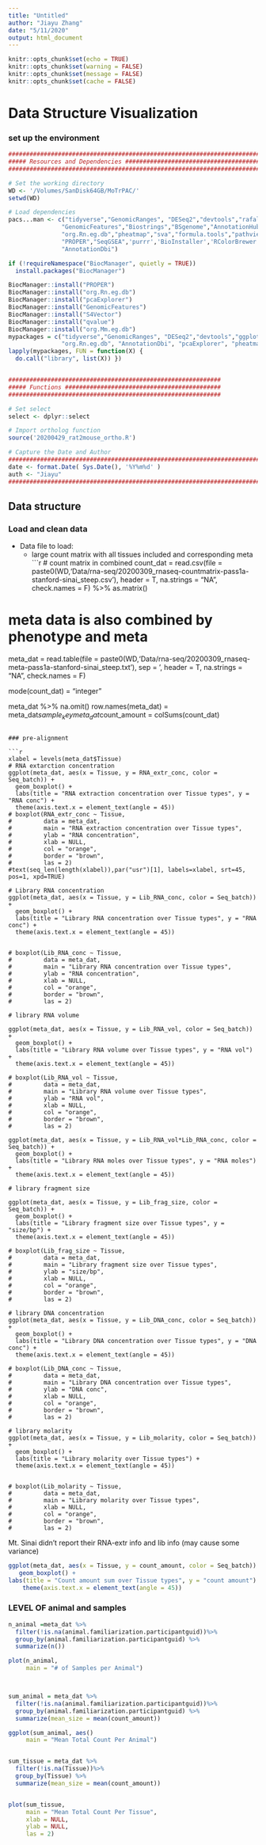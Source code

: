 ```yaml
---
title: "Untitled"
author: "Jiayu Zhang"
date: "5/11/2020"
output: html_document
---
```


```r
knitr::opts_chunk$set(echo = TRUE)
knitr::opts_chunk$set(warning = FALSE)
knitr::opts_chunk$set(message = FALSE)
knitr::opts_chunk$set(cache = FALSE)
```

# Data Structure Visualization
> 


### set up the environment
```r
################################################################################
##### Resources and Dependencies ###############################################
################################################################################

# Set the working directory
WD <- '/Volumes/SanDisk64GB/MoTrPAC/'
setwd(WD)

# Load dependencies
pacs...man <- c("tidyverse","GenomicRanges", "DESeq2","devtools","rafalib","GO.db","vsn","hexbin","ggplot2",
               "GenomicFeatures","Biostrings","BSgenome","AnnotationHub","plyr","dplyr",
               "org.Rn.eg.db","pheatmap","sva","formula.tools","pathview","biomaRt","feather",
               "PROPER","SeqGSEA",'purrr','BioInstaller','RColorBrewer','lubridate', "hms","ggpubr", "ggrepel",
               "AnnotationDbi")

if (!requireNamespace("BiocManager", quietly = TRUE))
  install.packages("BiocManager")

BiocManager::install("PROPER")
BiocManager::install("org.Rn.eg.db")
BiocManager::install("pcaExplorer")
BiocManager::install("GenomicFeatures")
BiocManager::install("S4Vector")
BiocManager::install("qvalue")
BiocManager::install("org.Mm.eg.db")
mypackages = c("tidyverse","GenomicRanges", "DESeq2","devtools","ggplot2","dplyr","PROPER", "lubridate", "hms",
               "org.Rn.eg.db", "AnnotationDbi", "pcaExplorer", "pheatmap","GenomicFeatures", "genefilter", "qvalue",  "org.Mm.eg.db", "enrichR")
lapply(mypackages, FUN = function(X) {
  do.call("library", list(X)) })


############################################################
##### Functions ############################################
############################################################

# Set select
select <- dplyr::select

# Import ortholog function
source('20200429_rat2mouse_ortho.R')

# Capture the Date and Author
################################################################################
date <- format.Date( Sys.Date(), '%Y%m%d' )
auth <- "Jiayu"
################################################################################
```


## Data structure  
### Load and clean data

* Data file to load:
  + large count matrix with all tissues included and corresponding meta  
```r
# count matrix in combined
count_dat = read.csv(file = paste0(WD,'Data/rna-seq/20200309_rnaseq-countmatrix-pass1a-stanford-sinai_steep.csv'), 
                          header = T, na.strings = "NA", check.names = F) %>% as.matrix()

# meta data is also combined by phenotype and meta
meta_dat = read.table(file = paste0(WD,'Data/rna-seq/20200309_rnaseq-meta-pass1a-stanford-sinai_steep.txt'), sep = '\t', header = T, na.strings = "NA", check.names = F)

mode(count_dat) = "integer"

meta_dat %>% na.omit()
row.names(meta_dat) = meta_dat$sample_key
meta_dat$count_amount = colSums(count_dat)
```

### pre-alignment

```r

xlabel = levels(meta_dat$Tissue)
# RNA extarction concentration
ggplot(meta_dat, aes(x = Tissue, y = RNA_extr_conc, color = Seq_batch)) + 
  geom_boxplot() + 
  labs(title = "RNA extraction concentration over Tissue types", y = "RNA conc") +
  theme(axis.text.x = element_text(angle = 45))
# boxplot(RNA_extr_conc ~ Tissue,
#         data = meta_dat,
#         main = "RNA extraction concentration over Tissue types",
#         ylab = "RNA concentration",
#         xlab = NULL,
#         col = "orange",
#         border = "brown",
#         las = 2)
#text(seq_len(length(xlabel)),par("usr")[1], labels=xlabel, srt=45, pos=1, xpd=TRUE)

# Library RNA concentration
ggplot(meta_dat, aes(x = Tissue, y = Lib_RNA_conc, color = Seq_batch)) + 
  geom_boxplot() + 
  labs(title = "Library RNA concentration over Tissue types", y = "RNA conc") +
  theme(axis.text.x = element_text(angle = 45))


# boxplot(Lib_RNA_conc ~ Tissue,
#         data = meta_dat,
#         main = "Library RNA concentration over Tissue types",
#         ylab = "RNA concentration",
#         xlab = NULL,
#         col = "orange",
#         border = "brown",
#         las = 2)

# library RNA volume

ggplot(meta_dat, aes(x = Tissue, y = Lib_RNA_vol, color = Seq_batch)) + 
  geom_boxplot() + 
  labs(title = "Library RNA volume over Tissue types", y = "RNA vol") +
  theme(axis.text.x = element_text(angle = 45))

# boxplot(Lib_RNA_vol ~ Tissue,
#         data = meta_dat,
#         main = "Library RNA volume over Tissue types",
#         ylab = "RNA vol",
#         xlab = NULL,
#         col = "orange",
#         border = "brown",
#         las = 2)

ggplot(meta_dat, aes(x = Tissue, y = Lib_RNA_vol*Lib_RNA_conc, color = Seq_batch)) + 
  geom_boxplot() + 
  labs(title = "Library RNA moles over Tissue types", y = "RNA moles") +
  theme(axis.text.x = element_text(angle = 45))

# library fragment size

ggplot(meta_dat, aes(x = Tissue, y = Lib_frag_size, color = Seq_batch)) + 
  geom_boxplot() + 
  labs(title = "Library fragment size over Tissue types", y = "size/bp") +
  theme(axis.text.x = element_text(angle = 45))

# boxplot(Lib_frag_size ~ Tissue,
#         data = meta_dat,
#         main = "Library fragment size over Tissue types",
#         ylab = "size/bp",
#         xlab = NULL,
#         col = "orange",
#         border = "brown",
#         las = 2)

# library DNA concentration
ggplot(meta_dat, aes(x = Tissue, y = Lib_DNA_conc, color = Seq_batch)) + 
  geom_boxplot() + 
  labs(title = "Library DNA concentration over Tissue types", y = "DNA conc") +
  theme(axis.text.x = element_text(angle = 45))

# boxplot(Lib_DNA_conc ~ Tissue,
#         data = meta_dat,
#         main = "Library DNA concentration over Tissue types",
#         ylab = "DNA conc",
#         xlab = NULL,
#         col = "orange",
#         border = "brown",
#         las = 2)

# library molarity
ggplot(meta_dat, aes(x = Tissue, y = Lib_molarity, color = Seq_batch)) + 
  geom_boxplot() + 
  labs(title = "Library molarity over Tissue types") +
  theme(axis.text.x = element_text(angle = 45))


# boxplot(Lib_molarity ~ Tissue,
#         data = meta_dat,
#         main = "Library molarity over Tissue types",
#         xlab = NULL,
#         col = "orange",
#         border = "brown",
#         las = 2)
```
Mt. Sinai didn't report their RNA-extr info and lib info (may cause some variance)
```r
ggplot(meta_dat, aes(x = Tissue, y = count_amount, color = Seq_batch)) + 
   geom_boxplot() + 
labs(title = "Count amount sum over Tissue types", y = "count amount") +
    theme(axis.text.x = element_text(angle = 45))
```


### LEVEL OF animal and samples 
```r
n_animal =meta_dat %>% 
  filter(!is.na(animal.familiarization.participantguid))%>%
  group_by(animal.familiarization.participantguid) %>% 
  summarize(n())

plot(n_animal,
     main = "# of Samples per Animal")



sum_animal = meta_dat %>% 
  filter(!is.na(animal.familiarization.participantguid))%>%
  group_by(animal.familiarization.participantguid) %>% 
  summarize(mean_size = mean(count_amount)) 

ggplot(sum_animal, aes()
     main = "Mean Total Count Per Animal")


sum_tissue = meta_dat %>% 
  filter(!is.na(Tissue))%>%
  group_by(Tissue) %>% 
  summarize(mean_size = mean(count_amount)) 


plot(sum_tissue, 
     main = "Mean Total Count Per Tissue",
     xlab = NULL,
     ylab = NULL,
     las = 2)
```

